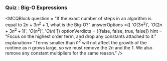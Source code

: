 ### Quiz : Big-O Expressions
<MCQBlock question = "If the exact number of steps in an algorithm is equal to $2n + 3n^2 + 1$, what is the Big-O?"
answerOptions ={[
'$O(3n^2)$',
'$O(2n + 3n^2 + 1)$',
'$O(n^2)$',
'$O(n)$']}
optionVerdicts = {[false, false, true, false]}
hint = "Focus on the highest order term, and drop any constants attached to it."
explanation= "Terms smaller than $n^2$ will not affect the growth of the runtime as n grows large, so we must remove the $2n$ and the $1$. We also remove any constant multipliers for the same reason."
/>